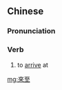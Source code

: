 {{also|来至}}
==Chinese==
{{zh-forms|s=来至}}

===Pronunciation===
{{zh-pron
|m=láizhì
|cat=v
}}

===Verb===
{{zh-verb}}

# {{lb|zh|literary}} to [[arrive]] at

[[mg:來至]]